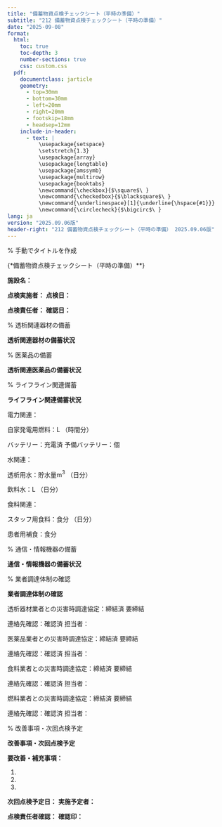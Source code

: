 ```yaml
---
title: "備蓄物資点検チェックシート（平時の準備）"
subtitle: "212 備蓄物資点検チェックシート（平時の準備）"
date: "2025-09-08"
format: 
  html:
    toc: true
    toc-depth: 3
    number-sections: true
    css: custom.css
  pdf:
    documentclass: jarticle
    geometry: 
      - top=30mm
      - bottom=30mm  
      - left=20mm
      - right=20mm
      - footskip=18mm
      - headsep=12mm
    include-in-header:
      - text: |
          \usepackage{setspace}
          \setstretch{1.3}
          \usepackage{array}
          \usepackage{longtable}
          \usepackage{amssymb}
          \usepackage{multirow}
          \usepackage{booktabs}
          \newcommand{\checkbox}{$\square$\ }
          \newcommand{\checkedbox}{$\blacksquare$\ }
          \newcommand{\underlinespace}[1]{\underline{\hspace{#1}}}
          \newcommand{\circlecheck}{$\bigcirc$\ }
lang: ja
version: "2025.09.06版"
header-right: "212 備蓄物資点検チェックシート（平時の準備） 2025.09.06版"
---
```


% 手動でタイトルを作成

{\Large**備蓄物資点検チェックシート（平時の準備）**}



**施設名：** \underlinespace{8cm}



**点検実施者：** \underlinespace{4cm}      **点検日：** \underlinespace{3cm}



**点検責任者：** \underlinespace{4cm}      **確認日：** \underlinespace{3cm}



% 透析関連器材の備蓄

**\large 透析関連器材の備蓄状況**




\begin{longtable}{|p{3.5cm}|p{2cm}|p{2cm}|p{1.8cm}|p{2cm}|}
\hline
**物品名** & **通常在庫** & **備蓄数量** & **使用期限** & **状態** \\
\hline
\endfirsthead
\hline
**物品名** & **通常在庫** & **備蓄数量** & **使用期限** & **状態** \\
\hline
\endhead
ダイアライザー & \underlinespace{1.5cm} & \underlinespace{1.5cm} & \underlinespace{1.3cm} & \checkbox 良好 \checkbox 要交換 \\[0.5cm]
\hline
回路セット & \underlinespace{1.5cm} & \underlinespace{1.5cm} & \underlinespace{1.3cm} & \checkbox 良好 \checkbox 要交換 \\[0.5cm]
\hline
透析液（A液） & \underlinespace{1.3cm}L & \underlinespace{1.3cm}L & \underlinespace{1.3cm} & \checkbox 良好 \checkbox 要交換 \\[0.5cm]
\hline
透析液（B液） & \underlinespace{1.3cm}L & \underlinespace{1.3cm}L & \underlinespace{1.3cm} & \checkbox 良好 \checkbox 要交換 \\[0.5cm]
\hline
生理食塩水 & \underlinespace{1.5cm} & \underlinespace{1.5cm} & \underlinespace{1.3cm} & \checkbox 良好 \checkbox 要交換 \\[0.5cm]
\hline
穿刺針 & \underlinespace{1.5cm} & \underlinespace{1.5cm} & \underlinespace{1.3cm} & \checkbox 良好 \checkbox 要交換 \\[0.5cm]
\hline
透析用カテーテル & \underlinespace{1.5cm} & \underlinespace{1.5cm} & \underlinespace{1.3cm} & \checkbox 良好 \checkbox 要交換 \\[0.5cm]
\hline
\end{longtable}

% 医薬品の備蓄

**\large 透析関連医薬品の備蓄状況**




\begin{longtable}{|p{3.5cm}|p{2cm}|p{2cm}|p{1.8cm}|p{2cm}|}
\hline
**医薬品名** & **通常在庫** & **備蓄数量** & **使用期限** & **状態** \\
\hline
\endfirsthead
\hline
**医薬品名** & **通常在庫** & **備蓄数量** & **使用期限** & **状態** \\
\hline
\endhead
ヘパリン & \underlinespace{1.5cm} & \underlinespace{1.5cm} & \underlinespace{1.3cm} & \checkbox 良好 \checkbox 要交換 \\[0.5cm]
\hline
エポジン & \underlinespace{1.5cm} & \underlinespace{1.5cm} & \underlinespace{1.3cm} & \checkbox 良好 \checkbox 要交換 \\[0.5cm]
\hline
降圧剤 & \underlinespace{1.5cm} & \underlinespace{1.5cm} & \underlinespace{1.3cm} & \checkbox 良好 \checkbox 要交換 \\[0.5cm]
\hline
昇圧剤 & \underlinespace{1.5cm} & \underlinespace{1.5cm} & \underlinespace{1.3cm} & \checkbox 良好 \checkbox 要交換 \\[0.5cm]
\hline
抗痙攣剤 & \underlinespace{1.5cm} & \underlinespace{1.5cm} & \underlinespace{1.3cm} & \checkbox 良好 \checkbox 要交換 \\[0.5cm]
\hline
緊急薬剤 & \underlinespace{1.5cm} & \underlinespace{1.5cm} & \underlinespace{1.3cm} & \checkbox 良好 \checkbox 要交換 \\[0.5cm]
\hline
その他 & \underlinespace{1.5cm} & \underlinespace{1.5cm} & \underlinespace{1.3cm} & \checkbox 良好 \checkbox 要交換 \\[0.5cm]
\hline
\end{longtable}

% ライフライン関連備蓄

**\large ライフライン関連備蓄状況**




\checkbox 電力関連：



\checkbox 自家発電用燃料：\underlinespace{3cm}L （\underlinespace{2cm}時間分）



\checkbox バッテリー：\checkbox 充電済      予備バッテリー：\underlinespace{2cm}個



\checkbox 水関連：



\checkbox 透析用水：貯水量\underlinespace{3cm}m$^3$ （\underlinespace{2cm}日分）



\checkbox 飲料水：\underlinespace{3cm}L （\underlinespace{2cm}日分）



\checkbox 食料関連：



\checkbox スタッフ用食料：\underlinespace{3cm}食分 （\underlinespace{2cm}日分）



\checkbox 患者用補食：\underlinespace{3cm}食分



% 通信・情報機器の備蓄

**\large 通信・情報機器の備蓄状況**




\begin{longtable}{|p{4cm}|p{2cm}|p{2cm}|p{3.5cm}|}
\hline
**機器名** & **数量** & **動作確認** & **備考** \\
\hline
携帯電話・スマートフォン & \underlinespace{1.5cm} & \checkbox 良好 & \\[0.5cm]
\hline
衛星電話 & \underlinespace{1.5cm} & \checkbox 良好 & \\[0.5cm]
\hline
携帯ラジオ & \underlinespace{1.5cm} & \checkbox 良好 & \\[0.5cm]
\hline
携帯テレビ & \underlinespace{1.5cm} & \checkbox 良好 & \\[0.5cm]
\hline
懐中電灯 & \underlinespace{1.5cm} & \checkbox 良好 & \\[0.5cm]
\hline
ランタン & \underlinespace{1.5cm} & \checkbox 良好 & \\[0.5cm]
\hline
ハンドマイク & \underlinespace{1.5cm} & \checkbox 良好 & \\[0.5cm]
\hline
\end{longtable}

% 業者調達体制の確認

**\large 業者調達体制の確認**




\checkbox 透析器材業者との災害時調達協定：\checkbox 締結済      \checkbox 要締結



連絡先確認：\checkbox 確認済      担当者：\underlinespace{6cm}



\checkbox 医薬品業者との災害時調達協定：\checkbox 締結済      \checkbox 要締結



連絡先確認：\checkbox 確認済      担当者：\underlinespace{6cm}



\checkbox 食料業者との災害時調達協定：\checkbox 締結済      \checkbox 要締結



連絡先確認：\checkbox 確認済      担当者：\underlinespace{6cm}



\checkbox 燃料業者との災害時調達協定：\checkbox 締結済      \checkbox 要締結



連絡先確認：\checkbox 確認済      担当者：\underlinespace{6cm}



% 改善事項・次回点検予定

**\large 改善事項・次回点検予定**




**要改善・補充事項：**



1. \underlinespace{12cm}



2. \underlinespace{12cm}



3. \underlinespace{12cm}



**次回点検予定日：** \underlinespace{4cm}      **実施予定者：** \underlinespace{4cm}



**点検責任者確認：** \underlinespace{4cm}      **確認印：** \underlinespace{3cm}